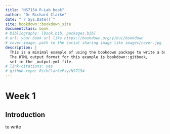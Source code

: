 ```yaml
--- 
title: "NS7154 R-Lab book"
author: "Dr Richard Clarke"
date: "`r Sys.Date()`"
site: bookdown::bookdown_site
documentclass: book
# bibliography: [book.bib, packages.bib]
# url: your book url like https://bookdown.org/yihui/bookdown
# cover-image: path to the social sharing image like images/cover.jpg
description: |
  This is a minimal example of using the bookdown package to write a book.
  The HTML output format for this example is bookdown::gitbook,
  set in the _output.yml file.
# link-citations: yes
# github-repo: RichClarkePsy/NS7154
---
```


# Week 1

## Introduction

to write

